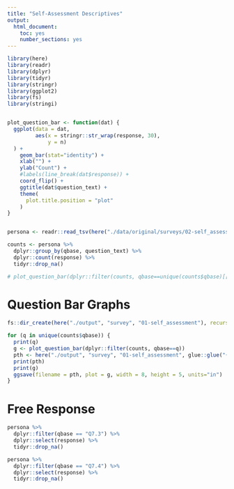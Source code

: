```yaml
---
title: "Self-Assessment Descriptives"
output: 
  html_document: 
    toc: yes
    number_sections: yes
---
```


```r
library(here)
library(readr)
library(dplyr)
library(tidyr)
library(stringr)
library(ggplot2)
library(fs)
library(stringi)


plot_question_bar <- function(dat) {
  ggplot(data = dat,
         aes(x = stringr::str_wrap(response, 30),
             y = n)
  ) +
    geom_bar(stat="identity") +
    xlab("") +
    ylab("Count") +
    #labels(line_break(dat$response)) +
    coord_flip() +
    ggtitle(dat$question_text) +
    theme(
      plot.title.position = "plot"
    )
}


persona <- readr::read_tsv(here("./data/original/surveys/02-self_assessment_with_questions.tsv"))

counts <- persona %>%
  dplyr::group_by(qbase, question_text) %>%
  dplyr::count(response) %>%
  tidyr::drop_na()
```

```r
# plot_question_bar(dplyr::filter(counts, qbase==unique(counts$qbase)[[2]]))
```

# Question Bar Graphs

```r
fs::dir_create(here("./output", "survey", "01-self_assessment"), recurse = TRUE)

for (q in unique(counts$qbase)) {
  print(q)
  g <- plot_question_bar(dplyr::filter(counts, qbase==q))
  pth <- here("./output", "survey", "01-self_assessment", glue::glue("{q}.png"))
  print(pth)
  print(g)
  ggsave(filename = pth, plot = g, width = 8, height = 5, units="in")
}
```

# Free Response

```r
persona %>%
  dplyr::filter(qbase == "Q7.3") %>%
  dplyr::select(response) %>%
  tidyr::drop_na()
```

```r
persona %>%
  dplyr::filter(qbase == "Q7.4") %>%
  dplyr::select(response) %>%
  tidyr::drop_na()
```
